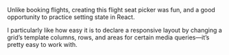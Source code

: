 
<Metatags
  title="Flight seat picker | May 14 | CSS Grid a day"
  description="An example of using CSS grid every day, from May 1–31st, 2019."
  thumbnail="https://cssgrid31.brett.cool/opengraph/may-14.png"
  url="https://cssgrid31.brett.cool"
  pathname="/may-14"
/>

<Application />

<Footer date={14} prev={true}>

Unlike booking flights, creating this flight seat picker was fun, and a good opportunity to practice setting state in React.

I particularly like how easy it is to declare a responsive layout by changing a grid’s template columns, rows, and areas for certain media queries—it’s pretty easy to work with.
</Footer>
